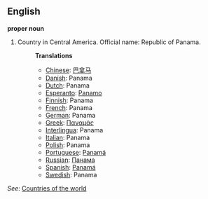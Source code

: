 ==English==

'''proper noun'''

# Country in Central America. Official name: Republic of Panama.
#:'''Translations'''
#:*[[Chinese]]: [[巴拿马]]
#:*[[Danish]]: Panama
#:*[[Dutch]]: Panama
#:*[[Esperanto]]: [[Panamo]]
#:*[[Finnish]]: Panama
#:*[[French]]: Panama
#:*[[German]]: Panama
#:*[[Greek]]: [[Παναμάς]]
#:*[[Interlingua]]: Panama
#:*[[Italian]]: Panama
#:*[[Polish]]: Panama
#:*[[Portuguese]]: [[Panamá]]
#:*[[Russian]]: [[Панама]]
#:*[[Spanish]]: [[Panamá]]
#:*[[Swedish]]: Panama

''See'': [[Countries of the world]]
